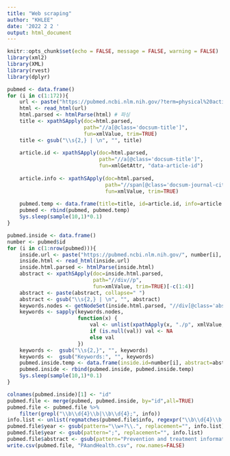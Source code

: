 ```yaml
---
title: "Web scraping"
author: "KHLEE"
date: '2022 2 2 '
output: html_document
---
```


```r
knitr::opts_chunk$set(echo = FALSE, message = FALSE, warning = FALSE)
library(xml2)
library(XML)
library(rvest)
library(dplyr)
```


```r
pubmed <- data.frame()
for (i in c(1:172)){
    url <- paste("https://pubmed.ncbi.nlm.nih.gov/?term=physical%20activity%5BTitle%5D%20AND%20health%5BTitle%5D&filter=years.2016-2020&page=", i, sep="")
    html <- read_html(url)
    html.parsed <- htmlParse(html) # 파싱
    title <- xpathSApply(doc=html.parsed,
                         path="//a[@class='docsum-title']",
                         fun=xmlValue, trim=TRUE)
    title <- gsub("\\s{2,} | \n", "", title)
    
    article.id <- xpathSApply(doc=html.parsed,
                              path="//a[@class='docsum-title']",
                              fun=xmlGetAttr, "data-article-id")
    
    article.info <- xpathSApply(doc=html.parsed,
                                path="//span[@class='docsum-journal-citation full-journal-citation']",
                                fun=xmlValue, trim=TRUE)
    
    pubmed.temp <- data.frame(title=title, id=article.id, info=article.info)
    pubmed <- rbind(pubmed, pubmed.temp)
    Sys.sleep(sample(10,1)*0.1)
}  
```


```r
pubmed.inside <- data.frame()
number <- pubmed$id
for (i in c(1:nrow(pubmed))){
    inside.url <- paste("https://pubmed.ncbi.nlm.nih.gov/", number[i], "/", sep = "")
    inside.html <- read_html(inside.url)
    inside.html.parsed <- htmlParse(inside.html)
    abstract <- xpathSApply(doc=inside.html.parsed,
                            path="//div//p",
                            fun=xmlValue, trim=TRUE)[-c(1:4)]
    abstract <- paste(abstract, collapse=" ")
    abstract <- gsub("\\s{2,} | \n", "", abstract)
    keywords.nodes <- getNodeSet(inside.html.parsed, "//div[@class='abstract']") 
    keywords <- sapply(keywords.nodes,
                       function(x) {
                           val <- unlist(xpathApply(x, "./p", xmlValue, trim=TRUE))
                           if (is.null(val)) val <- NA
                           else val
                       })
    keywords <-  gsub("\\s{2,}", "", keywords)
    keywords <-  gsub("Keywords:", "", keywords)
    pubmed.inside.temp <- data.frame(inside.id=number[i], abstract=abstract, keywords=keywords)
    pubmed.inside <- rbind(pubmed.inside, pubmed.inside.temp)
    Sys.sleep(sample(10,1)*0.1)
}  
```

```r
colnames(pubmed.inside)[1] <- "id" 
pubmed.file <- merge(pubmed, pubmed.inside, by="id",all=TRUE)
pubmed.file <- pubmed.file %>% 
    filter(grepl("\\b\\d{4}\\b|\\b\\d{4};", info))  
info.list <- unlist(regmatches(pubmed.file$info, regexpr("\\b\\d{4}\\b|\\b\\d{4};", pubmed.file$info)))
pubmed.file$year <- gsub(pattern="\\w+?\\.", replacement="", info.list)
pubmed.file$year <- gsub(pattern=";", replacement="", info.list)
pubmed.file$abstract <- gsub(pattern="Prevention and treatment information \\(HHS\\) ", "", pubmed.file$abstract)
write.csv(pubmed.file, "PAandHealth.csv", row.names=FALSE)
```
